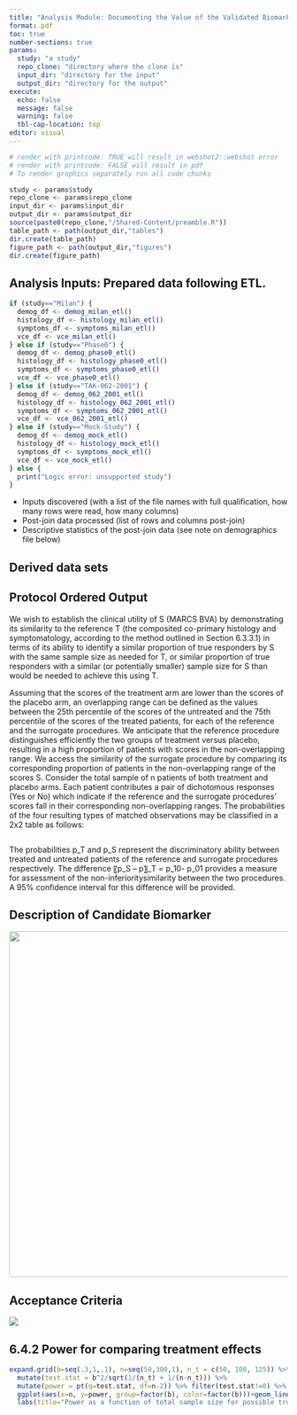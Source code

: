 ```yaml
---
title: "Analysis Module: Documenting the Value of the Validated Biomarkers"
format: pdf
toc: true
number-sections: true
params:
  study: "a study"
  repo_clone: "directory where the clone is"
  input_dir: "directory for the input"
  output_dir: "directory for the output"
execute: 
  echo: false
  message: false
  warning: false
  tbl-cap-location: top
editor: visual
---
```


```r
# render with printcode: TRUE will result in webshot2::webshot error  
# render with printcode: FALSE will result in pdf
# To render graphics separately run all code chunks
```

```r
study <- params$study
repo_clone <- params$repo_clone
input_dir <- params$input_dir
output_dir <- params$output_dir 
source(paste0(repo_clone,"/Shared-Content/preamble.R"))
table_path <- path(output_dir,"tables")
dir.create(table_path)
figure_path <- path(output_dir,"figures")
dir.create(figure_path)
```

## Analysis Inputs: Prepared data following ETL. 
```r
if (study=="Milan") {
  demog_df <- demog_milan_etl()
  histology_df <- histology_milan_etl()
  symptoms_df <- symptoms_milan_etl()
  vce_df <- vce_milan_etl()
} else if (study=="Phase0") {
  demog_df <- demog_phase0_etl()
  histology_df <- histology_phase0_etl()
  symptoms_df <- symptoms_phase0_etl()
  vce_df <- vce_phase0_etl()
} else if (study=="TAK-062-2001") {
  demog_df <- demog_062_2001_etl()
  histology_df <- histology_062_2001_etl()
  symptoms_df <- symptoms_062_2001_etl()
  vce_df <- vce_062_2001_etl()
} else if (study=="Mock-Study") {
  demog_df <- demog_mock_etl()
  histology_df <- histology_mock_etl()
  symptoms_df <- symptoms_mock_etl()
  vce_df <- vce_mock_etl()
} else {
  print("Logic error: unsupported study")
}
```

::: callout-note
-   Inputs discovered (with a list of the file names with full qualification, how many rows were read, how many columns)
-   Post-join data processed (list of rows and columns post-join)
-   Descriptive statistics of the post-join data (see note on demographics file below)
:::

## Derived data sets

## Protocol Ordered Output

We wish to establish the clinical utility of S (MARCS BVA) by demonstrating its similarity to the reference T (the composited co-primary histology and symptomatology, according to the method outlined in Section 6.3.3.1) in terms of its ability to identify a similar proportion of true responders by S with the same sample size as needed for T, or similar proportion of true responders with a similar (or potentially smaller) sample size for S than would be needed to achieve this using T.

Assuming that the scores of the treatment arm are lower than the scores of the placebo arm, an overlapping range can be defined as the values between the 25th percentile of the scores of the untreated and the 75th percentile of the scores of the treated patients, for each of the reference and the surrogate procedures. We anticipate that the reference procedure distinguishes efficiently the two groups of treatment versus placebo, resulting in a high proportion of patients with scores in the non-overlapping range. We access the similarity of the surrogate procedure by comparing its corresponding proportion of patients in the non-overlapping range of the scores S. Consider the total sample of n patients of both treatment and placebo arms. Each patient contributes a pair of dichotomous responses (Yes or No) which indicate if the reference and the surrogate procedures’ scores fall in their corresponding non-overlapping ranges. The probabilities of the four resulting types of matched observations may be classified in a 2x2 table as follows:

```r

```

The probabilities p_T and p_S represent the discriminatory ability between treated and untreated patients of the reference and surrogate procedures respectively. The difference 〖p_S – p〗\_T = p_10- p_01 provides a measure for assessment of the non-inferioritysimilarity between the two procedures. A 95% confidence interval for this difference will be provided.

## Description of Candidate Biomarker

![](images/BVA-slide.png){fig-align="center" width="6.5in"}

\newpage

## Acceptance Criteria

![](images/Acceptance%20Criteria.png){fig-align="center"}

## 6.4.2 Power for comparing treatment effects

```r

expand.grid(b=seq(.3,1,.1), n=seq(50,300,1), n_t = c(50, 100, 125)) %>%
  mutate(test.stat = b^2/sqrt(1/(n_t) + 1/(n-n_t))) %>%
  mutate(power = pt(q=test.stat, df=n-2)) %>% filter(test.stat!=0) %>%
  ggplot(aes(x=n, y=power, group=factor(b), color=factor(b)))+geom_line() + facet_wrap(~n_t, scale="free_x") +
  labs(title="Power as a function of total sample size for possible true values of the treatment effect", color="Treatment effect") + theme(legend.position = "bottom")
```
